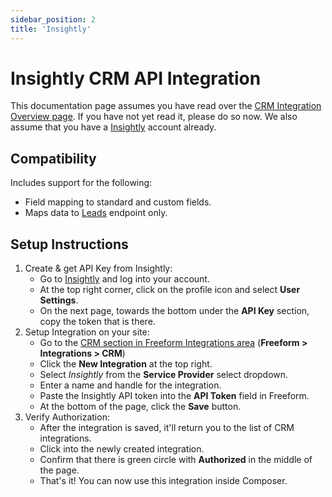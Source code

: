 ```yaml
---
sidebar_position: 2
title: 'Insightly'
---
```


# Insightly CRM API Integration

This documentation page assumes you have read over the [CRM Integration Overview page](../../integrations/crm/index.mdx). If you have not yet read it, please do so now. We also assume that you have a [Insightly](http://insightly.com) account already.

## Compatibility

Includes support for the following:

- Field mapping to standard and custom fields.
- Maps data to [Leads](https://api.insightly.com/v3.1/Help#!/Leads/AddEntity) endpoint only.

## Setup Instructions

1. Create & get API Key from Insightly:
   - Go to [Insightly](http://insightly.com) and log into your account.
   - At the top right corner, click on the profile icon and select **User Settings**.
   - On the next page, towards the bottom under the **API Key** section, copy the token that is there.
2. Setup Integration on your site:
   - Go to the [CRM section in Freeform Integrations area](../../integrations/crm/index.mdx) (**Freeform > Integrations > CRM**)
   - Click the **New Integration** at the top right.
   - Select _Insightly_ from the **Service Provider** select dropdown.
   - Enter a name and handle for the integration.
   - Paste the Insightly API token into the **API Token** field in Freeform.
   - At the bottom of the page, click the **Save** button.
3. Verify Authorization:
   - After the integration is saved, it'll return you to the list of CRM integrations.
   - Click into the newly created integration.
   - Confirm that there is green circle with **Authorized** in the middle of the page.
   - That's it! You can now use this integration inside Composer.
